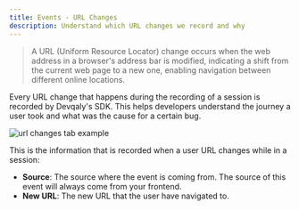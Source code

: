 ```yaml
---
title: Events - URL Changes
description: Understand which URL changes we record and why
---
```



> A URL (Uniform Resource Locator) change occurs when the web address in a browser's address bar is modified,
indicating a shift from the current web page to a new one, enabling navigation between different online locations.

Every URL change that happens during the recording of a session is recorded by Devqaly's SDK. This helps developers understand
the journey a user took and what was the cause for a certain bug.

<Image src={urlChangeTabExample} alt="url changes tab example"/>

This is the information that is recorded when a user URL changes while in a session:

- **Source**: The source where the event is coming from. The source of this event will always come from your frontend.
- **New URL**: The new URL that the user have navigated to.
